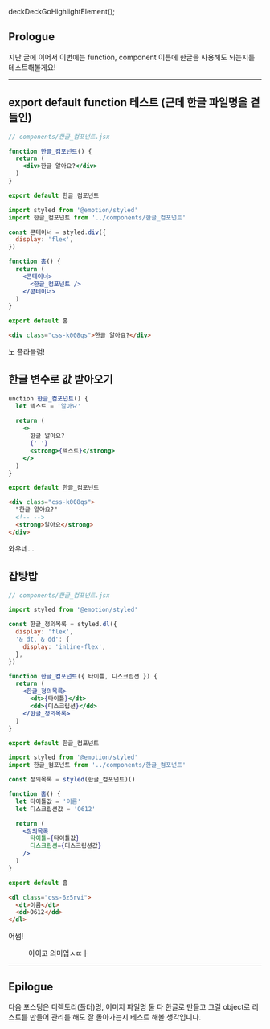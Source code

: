 deckDeckGoHighlightElement();

## Prologue

지난 글에 이어서 이번에는 function, component 이름에 한글을 사용해도 되는지를 테스트해볼게요!

---

## export default function 테스트 (근데 한글 파일명을 곁들인)

```jsx
// components/한글_컴포넌트.jsx

function 한글_컴포넌트() {
  return (
    <div>한글 알아요?</div>
  )
}

export default 한글_컴포넌트
```

```jsx
import styled from '@emotion/styled'
import 한글_컴포넌트 from '../components/한글_컴포넌트'

const 콘테이너 = styled.div({
  display: 'flex',
})

function 홈() {
  return (
    <콘테이너>
      <한글_컴포넌트 />
    </콘테이너>
  )
}

export default 홈
```

```html
<div class="css-k008qs">한글 알아요?</div>
```

노 플라블럼!

## 한글 변수로 값 받아오기

```jsx
unction 한글_컴포넌트() {
  let 텍스트 = '알아요'
  
  return (
    <>
      한글 알아요?
      {' '}
      <strong>{텍스트}</strong>
    </>
  )
}

export default 한글_컴포넌트
```

```html
<div class="css-k008qs">
  "한글 알아요?"
  <!-- -->
  <strong>알아요</strong>
</div>
```

와우네...

## 잡탕밥

```jsx
// components/한글_컴포넌트.jsx

import styled from '@emotion/styled'

const 한글_정의목록 = styled.dl({
  display: 'flex',
  '& dt, & dd': {
    display: 'inline-flex',
  },
})

function 한글_컴포넌트({ 타이틀, 디스크립션 }) {
  return (
    <한글_정의목록>
      <dt>{타이틀}</dt>
      <dd>{디스크립션}</dd>
    </한글_정의목록>
  )
}

export default 한글_컴포넌트
```

```jsx
import styled from '@emotion/styled'
import 한글_컴포넌트 from '../components/한글_컴포넌트'

const 정의목록 = styled(한글_컴포넌트)()

function 홈() {
  let 타이틀값 = '이름'
  let 디스크립션값 = 'O612'

  return (
    <정의목록
      타이틀={타이틀값}
      디스크립션={디스크립션값}
    />
  )
}

export default 홈
```

```html
<dl class="css-6z5rvi">
  <dt>이름</dt>
  <dd>O612</dd>
</dl>
```

어썸!

<figure>
  <picture>
    <source srcSet={`/20211214/no-mean.webp?${uuidv4()}`} type="image/webp" />
    <img src={`/20211214/no-mean.jpeg?${uuidv4()}`} alt='' />
  </picture>
  <figcaption>아이고 의미업ㅅㄸㅏ</figcaption>
</figure>

---

## Epilogue

다음 포스팅은 디렉토리(폴더)명, 이미지 파일명 둘 다 한글로 만들고 그걸 object로 리스트를 만들어 관리를 해도 잘 돌아가는지 테스트 해볼 생각입니다.

